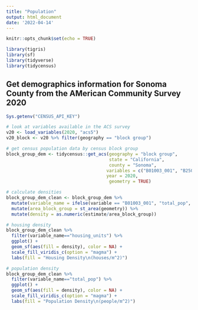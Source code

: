 ```yaml
---
title: "Population"
output: html_document
date: '2022-04-14'
---
```


```r
knitr::opts_chunk$set(echo = TRUE)
```

```r
library(tigris)
library(sf)
library(tidyverse)
library(tidycensus)
```

## Get demographics information for Sonoma County from the AMerican Community Survey 2020

```r
Sys.getenv("CENSUS_API_KEY")
```

```r
# look at variables available in the ACS survey
v20 <- load_variables(2020, "acs5")
v20_block <- v20 %>% filter(geography == "block group")
```


```r
# get census population data by census block group
block_group_dem <- tidycensus::get_acs(geography = "block group",
                                       state = "California",
                                       county = "Sonoma",
                                      variables = c("B01003_001", "B25001_001"),
                                      year = 2020,
                                       geometry = TRUE)
```

```r
# calculate densities
block_group_dem_clean <- block_group_dem %>% 
  mutate(variable_name = ifelse(variable == "B01003_001", "total_pop", "housing_units")) %>% 
  mutate(area_block_group = st_area(geometry)) %>% 
  mutate(density = as.numeric(estimate/area_block_group))
```


```r
# housing density
block_group_dem_clean %>% 
  filter(variable_name=="housing_units") %>% 
  ggplot() +
  geom_sf(aes(fill = density), color = NA) +
  scale_fill_viridis_c(option = "magma") +
  labs(fill = "Housing Density\n(houses/m^2)")

# population density
block_group_dem_clean %>% 
  filter(variable_name=="total_pop") %>% 
  ggplot() +
  geom_sf(aes(fill = density), color = NA) +
  scale_fill_viridis_c(option = "magma") +
  labs(fill = "Population Density\n(people/m^2)")
```

```r

```

